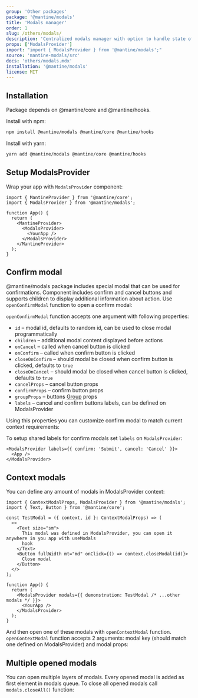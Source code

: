 ```yaml
---
group: 'Other packages'
package: '@mantine/modals'
title: 'Modals manager'
order: 1
slug: /others/modals/
description: 'Centralized modals manager with option to handle state of multi-step modals'
props: ['ModalsProvider']
import: "import { ModalsProvider } from '@mantine/modals';"
source: 'mantine-modals/src'
docs: 'others/modals.mdx'
installation: '@mantine/modals'
license: MIT
---
```



## Installation

Package depends on @mantine/core and @mantine/hooks.

Install with npm:

```sh
npm install @mantine/modals @mantine/core @mantine/hooks
```

Install with yarn:

```sh
yarn add @mantine/modals @mantine/core @mantine/hooks
```

## Setup ModalsProvider

Wrap your app with `ModalsProvider` component:

```tsx
import { MantineProvider } from '@mantine/core';
import { ModalsProvider } from '@mantine/modals';

function App() {
  return (
    <MantineProvider>
      <ModalsProvider>
        <YourApp />
      </ModalsProvider>
    </MantineProvider>
  );
}
```

## Confirm modal

@mantine/modals package includes special modal that can be used for confirmations.
Component includes confirm and cancel buttons and supports children to display additional
information about action. Use `openConfirmModal` function to open a confirm modal:

<Demo data={ModalsDemos.confirm} />

`openConfirmModal` function accepts one argument with following properties:

- `id` – modal id, defaults to random id, can be used to close modal programmatically
- `children` – additional modal content displayed before actions
- `onCancel` – called when cancel button is clicked
- `onConfirm` – called when confirm button is clicked
- `closeOnConfirm` – should modal be closed when confirm button is clicked, defaults to `true`
- `closeOnCancel` – should modal be closed when cancel button is clicked, defaults to `true`
- `cancelProps` – cancel button props
- `confirmProps` – confirm button props
- `groupProps` – buttons [Group](/core/group/) props
- `labels` – cancel and confirm buttons labels, can be defined on ModalsProvider

Using this properties you can customize confirm modal to match current context requirements:

<Demo data={ModalsDemos.confirmCustomize} />

To setup shared labels for confirm modals set `labels` on `ModalsProvider`:

```tsx
<ModalsProvider labels={{ confirm: 'Submit', cancel: 'Cancel' }}>
  <App />
</ModalsProvider>
```

## Context modals

You can define any amount of modals in ModalsProvider context:

```tsx
import { ContextModalProps, ModalsProvider } from '@mantine/modals';
import { Text, Button } from '@mantine/core';

const TestModal = ({ context, id }: ContextModalProps) => (
  <>
    <Text size="sm">
      This modal was defined in ModalsProvider, you can open it anywhere in you app with useModals
      hook
    </Text>
    <Button fullWidth mt="md" onClick={() => context.closeModal(id)}>
      Close modal
    </Button>
  </>
);

function App() {
  return (
    <ModalsProvider modals={{ demonstration: TestModal /* ...other modals */ }}>
      <YourApp />
    </ModalsProvider>
  );
}
```

And then open one of these modals with `openContextModal` function.
`openContextModal` function accepts 2 arguments: modal key (should match one defined on ModalsProvider) and modal props:

<Demo data={ModalsDemos.context} />

## Multiple opened modals

You can open multiple layers of modals. Every opened modal is added as first element in modals queue.
To close all opened modals call `modals.closeAll()` function:

<Demo data={ModalsDemos.multipleSteps} />
